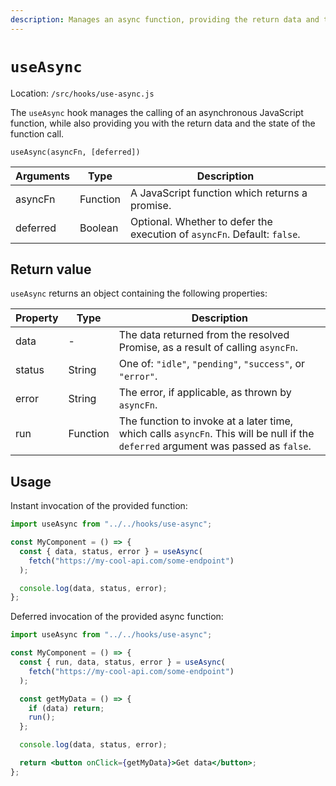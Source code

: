 ```yaml
---
description: Manages an async function, providing the return data and the state of the function call.
---
```


# `useAsync`

Location: `/src/hooks/use-async.js`

The `useAsync` hook manages the calling of an asynchronous JavaScript function, while also providing you with the return data and the state of the function call.

`useAsync(asyncFn, [deferred])`

| Arguments   | Type     | Description |
| ----------- | -------- | ----------- |
| asyncFn     | Function | A JavaScript function which returns a promise. |
| deferred    | Boolean  | Optional. Whether to defer the execution of `asyncFn`. Default: `false`. |

## Return value

`useAsync` returns an object containing the following properties:

| Property | Type     | Description |
| -------- | -------- | ----------- |
| data     | -        | The data returned from the resolved Promise, as a result of calling `asyncFn`. |
| status   | String   | One of: `"idle"`, `"pending"`, `"success"`, or `"error"`. |
| error    | String   | The error, if applicable, as thrown by `asyncFn`. |
| run      | Function | The function to invoke at a later time, which calls `asyncFn`. This will be null if the `deferred` argument was passed as `false`. |

## Usage

Instant invocation of the provided function:

```jsx
import useAsync from "../../hooks/use-async";

const MyComponent = () => {
  const { data, status, error } = useAsync(
    fetch("https://my-cool-api.com/some-endpoint")
  );

  console.log(data, status, error);
};
```

Deferred invocation of the provided async function:

```jsx
import useAsync from "../../hooks/use-async";

const MyComponent = () => {
  const { run, data, status, error } = useAsync(
    fetch("https://my-cool-api.com/some-endpoint")
  );

  const getMyData = () => {
    if (data) return;
    run();
  };

  console.log(data, status, error);

  return <button onClick={getMyData}>Get data</button>;
};
```
